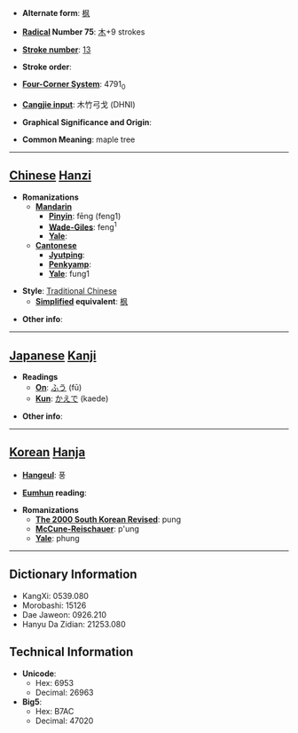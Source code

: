 * '''Alternate form''': [[枫]]

* '''[[Wiktionary:Chinese radical index| Radical]] Number 75''': [[Wiktionary:Chinese radical index 木|木]]+9 strokes

* '''[[Wiktionary:Chinese total strokes index|Stroke number]]''': [[Wiktionary:Chinese total strokes index 13|13]]

* '''Stroke order''': 

* '''[[Wiktionary:Chinese four corner index|Four-Corner System]]''': 4791<sub>0</sub>

* '''[[Wiktionary:Chinese Cangjie index|Cangjie input]]''': 木竹弓戈 (DHNI)

* '''Graphical Significance and Origin''': 

* '''Common Meaning''': maple tree

----

== [[Chinese]] [[Hanzi]] ==

* '''Romanizations'''
** '''[[Mandarin]]'''
*** '''[[Pinyin]]''': fēng (feng1)
*** '''[[Wade-Giles]]''': feng<sup>1</sup>
*** '''[[Yale]]''': 
** '''[[Cantonese]]'''
*** '''[[Jyutping]]''':
*** '''[[Penkyamp]]''': 
*** '''[[Yale]]''': fung1

* '''Style''': [[Traditional Chinese]] 
** '''[[Simplified Chinese|Simplified]] equivalent''': [[枫]]

* '''Other info''': 

----

== [[Japanese]] [[Kanji]] ==

* '''Readings'''
** '''[[On]]''': [[ふう]] (fū)
** '''[[Kun]]''': [[かえで]] (kaede)

* '''Other info''':  

----

== [[Korean]] [[Hanja]] ==

* '''[[Hangeul]]''': 풍

* '''[[Eumhun]] reading''': 

* '''Romanizations'''
** '''[[The 2000 South Korean Revised Romanization|The 2000 South Korean Revised]]''': pung
** '''[[McCune-Reischauer]]''': p'ung
** '''[[Yale]]''': phung

----

== Dictionary Information ==

* KangXi: 0539.080
* Morobashi: 15126
* Dae Jaweon: 0926.210
* Hanyu Da Zidian: 21253.080

== Technical Information ==

* '''Unicode''':
** Hex: 6953
** Decimal: 26963
* '''Big5''':
** Hex: B7AC
** Decimal: 47020